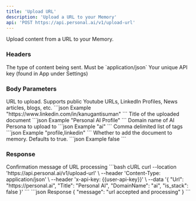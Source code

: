 ```yaml
---
title: 'Upload URL'
description: 'Upload a URL to your Memory'
api: 'POST https://api.personal.ai/v1/upload-url'
---
```


Upload content from a URL to your Memory.

### Headers

<ParamField header="Content-Type" type="string" required>
  The type of content being sent. Must be `application/json`
</ParamField>

<ParamField header="x-api-key" type="string" required>
  Your unique API key (found in App under Settings)
</ParamField>

### Body Parameters

<ParamField body="Url" type="string" required>
  URL to upload. Supports public Youtube URLs, LinkedIn Profiles, News articles, blogs, etc.
  ```json Example
  "https://www.linkedin.com/in/kanugantisuman"
  ```
</ParamField>

<ParamField body="Title" type="string">
  Title of the uploaded document
  ```json Example
  "Personal AI Profile"
  ```
</ParamField>

<ParamField body="DomainName" type="string">
  Domain name of AI Persona to upload to
  ```json Example
  "ai"
  ```
</ParamField>

<ParamField body="Tags" type="string">
  Comma delimited list of tags
  ```json Example
  "profile,linkedin"
  ```
</ParamField>

<ParamField body="is_stack" type="boolean">
  Whether to add the document to memory. Defaults to true.
  ```json Example
  false
  ```
</ParamField>

### Response

<ResponseField name="message" type="string">
  Confirmation message of URL processing
</ResponseField>

<RequestExample>
```bash cURL
curl --location 'https://api.personal.ai/v1/upload-url' \
--header 'Content-Type: application/json' \
--header 'x-api-key: {{user-api-key}}' \
--data '{
    "Url": "https://personal.ai",
    "Title": "Personal AI",
    "DomainName": "ai",
    "is_stack": false
}'
```
</RequestExample>

<ResponseExample>
```json Response
{
    "message": "url accepted and processing"
}
```
</ResponseExample>
